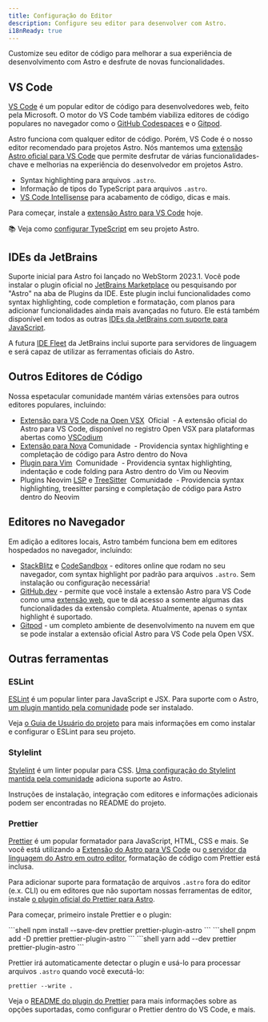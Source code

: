 ```yaml
---
title: Configuração do Editor
description: Configure seu editor para desenvolver com Astro.
i18nReady: true
---
```



Customize seu editor de código para melhorar a sua experiência de desenvolvimento com Astro e desfrute de novas funcionalidades.

## VS Code

[VS Code](https://code.visualstudio.com) é um popular editor de código para desenvolvedores web, feito pela Microsoft. O motor do VS Code também viabiliza editores de código populares no navegador como o [GitHub Codespaces](https://github.com/features/codespaces) e o [Gitpod](https://gitpod.io).

Astro funciona com qualquer editor de código. Porém, VS Code é o nosso editor recomendado para projetos Astro. Nós mantemos uma [extensão Astro oficial para VS Code](https://marketplace.visualstudio.com/items?itemName=astro-build.astro-vscode) que permite desfrutar de várias funcionalidades-chave e melhorias na experiência do desenvolvedor em projetos Astro.

- Syntax highlighting para arquivos `.astro`.
- Informação de tipos do TypeScript para arquivos `.astro`.
- [VS Code Intellisense](https://code.visualstudio.com/docs/editor/intellisense) para acabamento de código, dicas e mais.

Para começar, instale a [extensão Astro para VS Code](https://marketplace.visualstudio.com/items?itemName=astro-build.astro-vscode) hoje.

📚 Veja como [configurar TypeScript](/pt-br/guides/typescript/) em seu projeto Astro.

## IDEs da JetBrains

Suporte inicial para Astro foi lançado no WebStorm 2023.1. Você pode instalar o plugin oficial no [JetBrains Marketplace](https://plugins.jetbrains.com/plugin/20959-astro) ou pesquisando por "Astro" na aba de Plugins da IDE. Este plugin inclui funcionalidades como syntax highlighting, code completion e formatação, com planos para adicionar funcionalidades ainda mais avançadas no futuro. Ele está também disponível em todos as outras [IDEs da JetBrains com suporte para JavaScript](https://www.jetbrains.com/products/#lang=js&type=ide).

A futura [IDE Fleet](https://www.jetbrains.com/fleet/) da JetBrains inclui suporte para servidores de linguagem e será capaz de utilizar as ferramentas oficiais do Astro.

## Outros Editores de Código

Nossa espetacular comunidade mantém várias extensões para outros editores populares, incluindo:

- [Extensão para VS Code na Open VSX](https://open-vsx.org/extension/astro-build/astro-vscode) <span style="margin: 0.25em;"><Badge variant="accent">Oficial</Badge></span> - A extensão oficial do Astro para VS Code, disponível no registro Open VSX para plataformas abertas como [VSCodium](https://vscodium.com/)
- [Extensão para Nova](https://extensions.panic.com/extensions/sciencefidelity/sciencefidelity.astro/)<span style="margin: 0.25em;"><Badge variant="neutral">Comunidade</Badge></span> - Providencia syntax highlighting e completação de código para Astro dentro do Nova
- [Plugin para Vim](https://github.com/wuelnerdotexe/vim-astro) <span style="margin: 0.25em;"><Badge variant="neutral">Comunidade</Badge></span> - Providencia syntax highlighting, indentação e code folding para Astro dentro do Vim ou Neovim
- Plugins Neovim [LSP](https://github.com/neovim/nvim-lspconfig/blob/master/doc/server_configurations.md#astro) e [TreeSitter](https://github.com/virchau13/tree-sitter-astro) <span style="margin: 0.25em;"><Badge variant="neutral">Comunidade</Badge></span> - Providencia syntax highlighting, treesitter parsing e completação de código para Astro dentro do Neovim

## Editores no Navegador

Em adição a editores locais, Astro também funciona bem em editores hospedados no navegador, incluindo:

- [StackBlitz](https://stackblitz.com) e [CodeSandbox](https://codesandbox.io) - editores online que rodam no seu navegador, com syntax highlight por padrão para arquivos `.astro`. Sem instalação ou configuração necessária!
- [GitHub.dev](https://github.dev) - permite que você instale a extensão Astro para VS Code como uma [extensão web](https://code.visualstudio.com/api/extension-guides/web-extensions), que te dá acesso a somente algumas das funcionalidades da extensão completa. Atualmente, apenas o syntax highlight é suportado.
- [Gitpod](https://gitpod.io) - um completo ambiente de desenvolvimento na nuvem em que se pode instalar a extensão oficial Astro para VS Code pela Open VSX.

## Outras ferramentas

### ESLint

[ESLint](https://eslint.org/) é um popular linter para JavaScript e JSX. Para suporte com o Astro, [um plugin mantido pela comunidade](https://github.com/ota-meshi/eslint-plugin-astro) pode ser instalado.

Veja [o Guia de Usuário do projeto](https://ota-meshi.github.io/eslint-plugin-astro/user-guide/) para mais informações em como instalar e configurar o ESLint para seu projeto.

### Stylelint

[Stylelint](https://stylelint.io/) é um linter popular para CSS. [Uma configuração do Stylelint mantida pela comunidade](https://github.com/ota-meshi/stylelint-config-html) adiciona suporte ao Astro. 

Instruções de instalação, integração com editores e informações adicionais podem ser encontradas no README do projeto.

### Prettier

[Prettier](https://prettier.io/) é um popular formatador para JavaScript, HTML, CSS e mais. Se você está utilizando a [Extensão do Astro para VS Code](https://marketplace.visualstudio.com/items?itemName=astro-build.astro-vscode) ou [o servidor da linguagem do Astro em outro editor](#outros-editores-de-código), formatação de código com Prettier está inclusa. 

Para adicionar suporte para formatação de arquivos `.astro` fora do editor (e.x. CLI) ou em editores que não suportam nossas ferramentas de editor, instale [o plugin oficial do Prettier para Astro](https://github.com/withastro/prettier-plugin-astro).

Para começar, primeiro instale Prettier e o plugin:

<PackageManagerTabs>
  <Fragment slot="npm">
  ```shell
  npm install --save-dev prettier prettier-plugin-astro
  ```
  </Fragment>
  <Fragment slot="pnpm">
  ```shell
  pnpm add -D prettier prettier-plugin-astro
  ```
  </Fragment>
  <Fragment slot="yarn">
  ```shell
  yarn add --dev prettier prettier-plugin-astro
  ```
  </Fragment>
</PackageManagerTabs>

Prettier irá automaticamente detectar o plugin e usá-lo para processar arquivos `.astro` quando você executá-lo:

```shell
prettier --write .
```

Veja o [README do plugin do Prettier](https://github.com/withastro/prettier-plugin-astro/blob/main/README.md) para mais informações sobre as opções suportadas, como configurar o Prettier dentro do VS Code, e mais.
